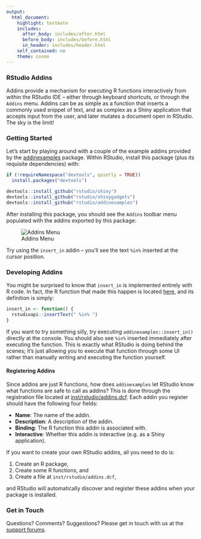 ```yaml
---
output:
  html_document:
    highlight: textmate
    includes:
      after_body: includes/after.html
      before_body: includes/before.html
      in_header: includes/header.html
    self_contained: no
    theme: cosmo
---
```


### RStudio Addins

<!-- ![RStudio Addins](img/addins-logo.png) -->

Addins provide a mechanism for executing R functions interactively from within 
the RStudio IDE -- either through keyboard shortcuts, or through the `Addins` 
menu. Addins can be as simple as a function that inserts a commonly used snippet
of text, and as complex as a Shiny application that accepts input from the user,
and later mutates a document open in RStudio. The sky is the limit!

### Getting Started

Let's start by playing around with a couple of the example addins provided
by the [addinexamples](https://github.com/rstudio/addinexamples) package.
Within RStudio, install this package (plus its requisite dependencies) with:

<!-- TODO: Replace this with just 'install.packages()' once 'shinygadgets' -->
<!-- is on CRAN -->

```r
if (!requireNamespace("devtools", quietly = TRUE))
  install.packages("devtools")

devtools::install_github("rstudio/shiny")
devtools::install_github("rstudio/shinygadgets")
devtools::install_github("rstudio/addinexamples")
```

After installing this package, you should see the `Addins` toolbar menu
populated with the addins exported by this package:

![Addins Menu](images/addins-menu.png)

Try using the `insert_in` addin -- you'll see the text ` %in% ` inserted
at the cursor position.



<!-- TODO: Find and Replace demo? -->

### Developing Addins

You might be surprised to know that `insert_in` is implemented entirely with R 
code. In fact, the R function that made this happen is located
[here](https://github.com/rstudio/addinexamples/blob/master/R/insert-in.R), and
its definition is simply:

```r
insert_in <- function() {
  rstudioapi::insertText(" %in% ")
}
```

If you want to try something silly, try executing `addinexamples::insert_in()`
directly at the console. You should also see ` %in% ` inserted immediately after
executing the function. This is exactly what RStudio is doing behind the scenes;
it's just allowing you to execute that function through some UI rather than
manually writing and executing the function yourself.

#### Registering Addins

Since addins are just R functions, how does `addinexamples` let RStudio know
what functions are safe to call as addins? This is done through the registration
file located at [inst/rstudio/addins.dcf](https://github.com/rstudio/addinexamples/blob/master/inst/rstudio/addins.dcf).
Each addin you register should have the following four fields:

- **Name**: The name of the addin.
- **Description**: A description of the addin.
- **Binding**: The R function this addin is associated with.
- **Interactive**: Whether this addin is interactive (e.g. as a Shiny application).

If you want to create your own RStudio addins, all you need to do is:

1. Create an R package,
2. Create some R functions, and
3. Create a file at `inst/rstudio/addins.dcf`,

and RStudio will automatically discover and register these addins when your package
is installed.

### Get in Touch

Questions? Comments? Suggestions? Please get in touch with us at the
[support forums](http://support.rstudio.com/).
